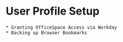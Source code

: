 # User Profile Setup
    * Granting OfficeSpace Access via Workday
    * Backing up Browser Bookmarks